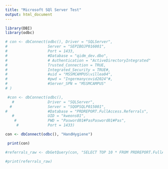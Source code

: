 ---
title: "Microsoft SQl Server Test"
output: html_document
---

```{r setup}
library(DBI)
library(odbc)

# con <- dbConnect(odbc(), Driver = "SQLServer",
#                  Server = "SEPIBOJP016001",
#                  Port = 1433,
#                  #Database = "qidm_dev.dbo",
#                  # Authentication = "ActiveDirectoryIntegrated"
#                  Trusted_Connection = TRUE,
#                  Integrated_Security = TRUE#,
#                  #uid = "MSSMCAMPUS\villea04",
#                  #pwd = "Ingermanycovid2024"#,
#                  #Server_SPN = "MSSMCAMPUS"
# )

 #con <- dbConnect(odbc(),
   #               Driver = "SQLServer",
  #                Server = "SQOPSQLP015001",
#                  #Database = "PRDREPORT.FullAccess.Referrals",
   #               UID = "kweons01",
    #              PWD = "Pasword01#PasPasword01#Pas",
     #             Port = 1433)

con <- dbConnect(odbc(), "HandHygiene")

 print(con)

#referrals_raw <- dbGetQuery(con, "SELECT TOP 10 * FROM PRDREPORT.FullAccess.Referrals") 

#print(referrals_raw)







```

